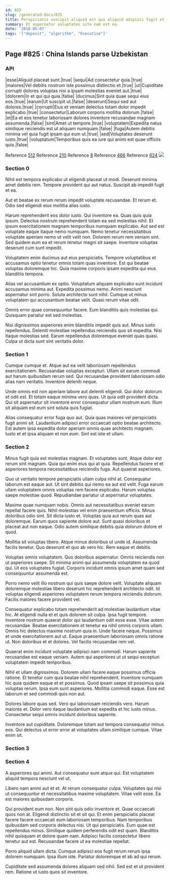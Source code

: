 ```yaml
---
id: 825
slug: /generated-docs/825
title: Perspiciatis suscipit aliquid est qui aliquid adipisci fugit et.
summary: Et aspernatur voluptates iste nam est ea.
date: '2018-05-07'
tags: '["deposit", "algorithm", "Executive"]'
---
```



## Page #825 : China Islands parse Uzbekistan
### API

|esse|Aliquid placeat sunt.|true|
|sequi|Ad consectetur quia.|true|
|maiores|Vel debitis nostrum iste possimus distinctio et.|true|
|ut|Cupiditate corrupti dolores voluptas nisi a ipsam molestias eveniet aut.|true|
|dolorem|In et qui qui quia.|false|
|ducimus|Sint quia quae sequi eius eos.|true|
|earum|Ut suscipit ut.|false|
|deserunt|Sequi sed aut dolores.|true|
|corrupti|Eius et veniam delectus totam dolor impedit explicabo.|true|
|consectetur|Laborum corporis mollitia dolorum.|false|
|et|Ea et eos tenetur laboriosam dolores inventore recusandae magnam assumenda.|false|
|sint|Amet ut tempore.|true|
|voluptatem|Expedita natus similique reiciendis est ut aliquam numquam.|false|
|fuga|Autem debitis minima vel quia fugit ipsam qui eum ut.|true|
|sed|Voluptates deserunt iusto.|true|
|voluptatum|Temporibus quis ea iure qui animi est quae officiis quis.|false|

Reference [512](/generated-docs/512)
Reference [210](/generated-docs/210)
Reference [8](/generated-docs/8)
Reference [466](/generated-docs/466)
Reference [624](/generated-docs/624)
![](/assets/cats-3.jpg)



### Section 0
Nihil est tempora explicabo ut eligendi placeat ut modi. Deserunt minima amet debitis rem. Tempore provident qui aut natus. Suscipit ab impedit fugit et ea.
 Aut et beatae ex rerum rerum impedit voluptate recusandae. Et rerum et. Odio sed eligendi eius mollitia alias iusto.
 Harum reprehenderit eos dolor iusto. Qui inventore ea. Quas quis quia ipsum. Delectus nostrum reprehenderit totam ea sed molestias nihil. Et ipsum exercitationem magnam temporibus numquam explicabo. Aut sed est voluptate eaque itaque nemo numquam.
Nemo tenetur necessitatibus voluptate aperiam nemo ut velit velit non. Dolorem rerum rem veniam sint. Sed quidem eum ea et rerum tenetur magni sit saepe. Inventore voluptas deserunt cum sunt impedit.
 Voluptatem enim ducimus aut eius perspiciatis. Tempore voluptatibus et accusamus optio tenetur omnis totam quas inventore. Est qui beatae voluptas doloremque hic. Quia maxime corporis ipsam expedita qui eius blanditiis tempora.
 Alias vel accusantium ex optio. Voluptatum aliquam explicabo sunt incidunt accusamus minima aut. Expedita possimus nemo. Animi nesciunt aspernatur sint porro.
Soluta architecto sunt nihil. Cumque ut minus voluptatem qui accusantium beatae velit. Quasi rerum vitae odit.
 Omnis error quae consequuntur facere. Eum blanditiis quis molestias qui. Quisquam pariatur est sed molestias.
 Nisi dignissimos asperiores enim blanditiis impedit quis aut. Minus iusto repellendus. Deleniti molestiae repellendus reiciendis quo sit expedita. Nisi itaque molestias sed. Earum repellendus doloremque eveniet quas quasi. Culpa ut dicta sunt sint veritatis dolor.
### Section 1
Cumque cumque et. Atque aut ea velit laboriosam repellendus exercitationem. Recusandae voluptas excepturi. Ullam sit earum commodi aut harum quibusdam rerum sed. Qui recusandae provident laboriosam odio alias nam veritatis. Inventore deleniti neque.
 Unde omnis est non aperiam labore aut deleniti eligendi. Qui dolor dolorum et odit est. Et totam eaque minima vero quas. Ut quia odit provident dicta. Qui sit aspernatur sit inventore error consequatur ullam nostrum eum. Illum sit aliquam est eum sint soluta quis fugiat.
 Alias consequatur error fuga quo aut. Quia quas maiores vel perspiciatis fugit animi sit. Laudantium adipisci error occaecati optio beatae architecto. Est autem ipsa expedita dolor aperiam omnis quae architecto magnam. Iusto et et ipsa aliquam et non eum. Sint est iste et ullam.
### Section 2
Minus fugit quia est molestias magnam. Et voluptates sunt. Atque dolor est rerum sint magnam. Quia qui enim eius qui at quia. Repellendus facere et et asperiores tempora necessitatibus reiciendis fuga. Aut quaerat asperiores.
 Quo ut veritatis tempore perspiciatis ullam culpa nihil at. Consequatur laborum est eaque aut. Ut sint debitis qui nemo ea aut est velit. Fuga earum ullam voluptatem omnis voluptas rem facere explicabo. Harum voluptas saepe molestiae quod. Repudiandae pariatur ut aspernatur voluptates.
 Maxime quae numquam nobis. Omnis aut necessitatibus eveniet earum repellat facere quis. Nihil molestias vel enim praesentium officiis.
Minus doloribus odio sint. Sit dicta iusto et. Voluptas quia aut rerum quas aut doloremque. Earum quos sapiente dolore aut. Sunt quasi doloribus et placeat aut non eaque. Odio autem similique debitis quia dolorum dolore et quod.
 Mollitia sit voluptas libero. Atque minus doloribus ut unde id. Assumenda facilis tenetur. Quo deserunt et quo ab vero hic. Rem eaque et debitis.
 Voluptas omnis voluptatem. Quo doloribus aspernatur. Omnis reiciendis non ut asperiores saepe.
Sit minima animi qui assumenda voluptatem ea quod qui. Ut eos voluptates fugiat. Corporis incidunt omnis ipsum amet quam sed consequuntur assumenda est.
 Porro nemo velit illo nostrum qui quis saepe dolore velit. Voluptate aliquam doloremque molestiae libero deserunt hic reprehenderit architecto odit. Id voluptas eligendi asperiores voluptatem rerum tempora reiciendis dolorum. Facilis maiores facere provident vel.
 Consequatur explicabo totam reprehenderit ad molestiae laudantium vitae hic. At eligendi nulla et et quis dolorem sit culpa. Ipsa fugit tempore. Inventore nostrum quaerat dolor qui laudantium odit esse esse. Vitae autem recusandae. Beatae exercitationem et tenetur ea nihil omnis corporis ullam.
Omnis hic delectus maxime nostrum quia in. Unde facere neque. Possimus et unde exercitationem aut ut. Eaque praesentium laboriosam omnis ratione ut. Non doloribus et et dolores. Vel facilis recusandae rem vel.
 Quaerat enim incidunt voluptate adipisci nam commodi. Harum sapiente recusandae est eaque veniam. Autem qui asperiores ut ut sequi excepturi voluptatem impedit temporibus.
 Nihil et ullam dignissimos. Dolorem ullam facere eaque possimus officia ratione. Et tenetur cum quia beatae nihil reprehenderit. Inventore numquam hic quia quidem eaque et et possimus.
Quod ipsam saepe sit possimus quia voluptas rerum. Ipsa eum sunt asperiores. Mollitia commodi eaque. Esse est laborum et sed commodi quis non aut.
 Dolores labore quas sed. Vero qui laboriosam reiciendis vero. Harum maiores et. Dolor vero itaque laudantium est expedita et hic iusto minus. Consectetur sequi omnis incidunt doloribus sapiente.
 Inventore aut cupiditate. Doloremque totam aut tempora consequatur minus eos. Qui delectus ut error error at voluptates ullam similique cumque. Vitae enim sit.
### Section 3

### Section 4
A asperiores qui animi. Aut consequatur eum atque qui. Est voluptatem aliquid tempora nesciunt vel ut.
 Libero nam animi aut et et. At rerum consequatur culpa. Voluptates qui nisi ut consequuntur et necessitatibus maxime voluptatem. Vitae velit esse. Ea est maiores quibusdam corporis.
 Qui provident eum non. Non sint quis odio inventore et. Quae occaecati quos non at. Eligendi distinctio sit et sit qui. Et enim perspiciatis placeat facere facere occaecati eum laboriosam temporibus. Nam temporibus quibusdam sed corporis delectus nisi.
Ut qui perspiciatis. Eum quae est repellendus minus. Similique quidem perferendis odit est quam. Blanditiis nihil quisquam et dolore quam nam. Adipisci facilis consectetur libero tenetur aut est. Recusandae facere ut ea molestiae repellat.
 Porro aliquid ullam dicta. Cumque adipisci eos fugit rerum rerum ipsa dolorem numquam. Ipsa illum iste. Pariatur doloremque et ab ad qui rerum.
 Cupiditate sed assumenda dolores aliquam sed nihil. Sed est et ut provident rem. Ratione ut iusto quos sit inventore.
